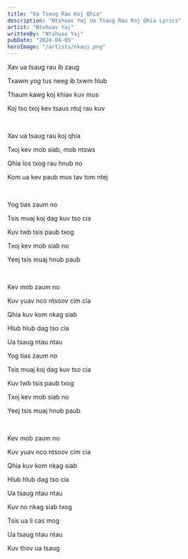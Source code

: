 ```yaml
---
title: "Ua Tsaug Rau Koj Qhia"
description: "Ntxhuav Yaj Ua Tsaug Rau Koj Qhia Lyrics"
artist: "Ntxhuav Yaj"
writtenBy: "Ntxhuav Yaj"
pubDate: "2024-04-05"
heroImage: "/artists/nkauj.png"
---
```


Xav ua tsaug rau ib zaug

Txawm yog tus neeg ib txwm hlub

Thaum kawg koj khiav kuv mus

Koj tso txoj kev tsaus ntuj rau kuv

<br />

Xav ua tsaug rau koj qhia

Txoj kev mob siab, mob ntsws

Qhia los txog rau hnub no

Kom ua kev paub mus tav tom ntej

<br />

Yog tias zaum no

Tsis muaj koj dag kuv tso cia

Kuv twb tsis paub txog

Txoj kev mob siab no

Yeej tsis muaj hnub paub

<br />

Kev mob zaum no

Kuv yuav nco ntsoov cim cia

Qhia kuv kom nkag siab

Hlub hlub dag tso cia

Ua tsaug ntau ntau

Yog tias zaum no

Tsis muaj koj dag kuv tso cia

Kuv twb tsis paub txog

Txoj kev mob siab no

Yeej tsis muaj hnub paub

<br />

Kev mob zaum no

Kuv yuav nco ntsoov cim cia

Qhia kuv kom nkag siab

Hlub hlub dag tso cia

Ua tsaug ntau ntau

Kuv no nkag siab txog

Tsis ua li cas mog

Ua tsaug ntau ntau

Kuv thov ua tsaug
